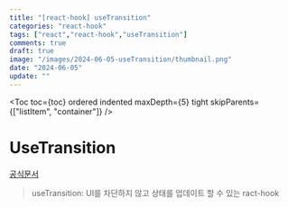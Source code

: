 ```yaml
---
title: "[react-hook] useTransition"
categories: "react-hook"
tags: ["react","react-hook","useTransition"]
comments: true
draft: true
image: "/images/2024-06-05-useTransition/thumbnail.png"
date: "2024-06-05"
update: ""
---
```


<Toc toc={toc} ordered indented maxDepth={5} tight skipParents={["listItem", "container"]} />


# UseTransition

[공식문서](https://react.dev/reference/react/useTransition)

> useTransition: UI를 차단하지 않고 상태를 업데이트 할 수 있는 ract-hook
>
>